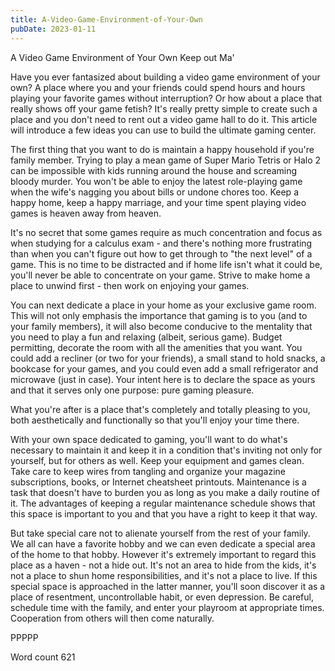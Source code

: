 ```yaml
---
title: A-Video-Game-Environment-of-Your-Own
pubDate: 2023-01-11
---
```


A Video Game Environment of Your Own
Keep out Ma'

Have you ever fantasized about building a video game environment of your own? A place where you and your friends could spend hours and hours playing your favorite games without interruption? Or how about a place that really shows off your game fetish? It's really pretty simple to create such a place and you don't need to rent out a video game hall to do it. This article will introduce a few ideas you can use to build the ultimate gaming center.
 
The first thing that you want to do is maintain a happy household if you're family member. Trying to play a mean game of Super Mario Tetris or Halo 2 can be impossible with kids running around the house and screaming bloody murder. You won't be able to enjoy the latest role-playing game when the wife's nagging you about bills or undone chores too. Keep a happy home, keep a happy marriage, and your time spent playing video games is heaven away from heaven. 

It's no secret that some games require as much concentration and focus as when studying for a calculus exam - and there's nothing more frustrating than when you can't figure out how to get through to "the next level" of a game. This is no time to be distracted and if home life isn't what it could be, you'll never be able to concentrate on your game. Strive to make home a place to unwind first - then work on enjoying your games.

You can next dedicate a place in your home as your exclusive game room. This will not only emphasis the importance that gaming is to you (and to your family members), it will also become conducive to the mentality that you need to play a fun and relaxing (albeit, serious game). Budget permitting, decorate the room with all the amenities that you want. You could add a recliner (or two for your friends), a small stand to hold snacks, a bookcase for your games, and you could even add a small refrigerator and microwave (just in case). Your intent here is to declare the space as yours and that it serves only one purpose: pure gaming pleasure. 

What you're after is a place that's completely and totally pleasing to you, both aesthetically and functionally so that you'll enjoy your time there.

With your own space dedicated to gaming, you'll want to do what's necessary to maintain it and keep it in a condition that's inviting not only for yourself, but for others as well. Keep your equipment and games clean. Take care to keep wires from tangling and organize your magazine subscriptions, books, or Internet cheatsheet printouts. Maintenance is a task that doesn't have to burden you as long as you make a daily routine of it. The advantages of keeping a regular maintenance schedule shows that this space is important to you and that you have a right to keep it that way.

But take special care not to alienate yourself from the rest of your family. We all can have a favorite hobby and we can even dedicate a special area of the home to that hobby. However it's extremely important to regard this place as a haven - not a hide out. It's not an area to hide from the kids, it's not a place to shun home responsibilities, and it's not a place to live. If this special space is approached in the latter manner, you'll soon discover it as a place of resentment, uncontrollable habit, or even depression. Be careful, schedule time with the family, and enter your playroom at appropriate times. Cooperation from others will then come naturally.

PPPPP

Word count 621